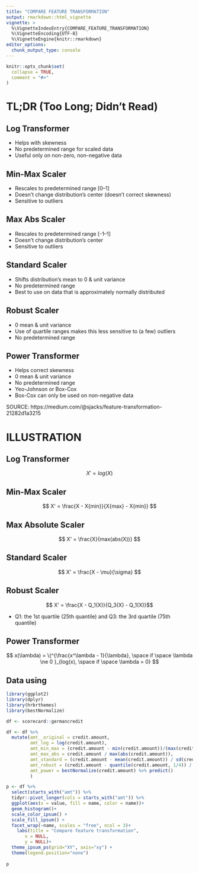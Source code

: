 ```yaml
---
title: "COMPARE FEATURE TRANSFORMATION"
output: rmarkdown::html_vignette
vignette: >
  %\VignetteIndexEntry{COMPARE_FEATURE_TRANSFORMATION}
  %\VignetteEncoding{UTF-8}
  %\VignetteEngine{knitr::rmarkdown}
editor_options: 
  chunk_output_type: console
---
```


```r
knitr::opts_chunk$set(
  collapse = TRUE,
  comment = "#>"
)
```


# TL;DR (Too Long; Didn’t Read)

## Log Transformer

- Helps with skewness
- No predetermined range for scaled data
- Useful only on non-zero, non-negative data

## Min-Max Scaler

- Rescales to predetermined range [0–1]
- Doesn’t change distribution’s center (doesn’t correct skewness)
- Sensitive to outliers

## Max Abs Scaler

- Rescales to predetermined range [-1–1]
- Doesn’t change distribution’s center
- Sensitive to outliers

## Standard Scaler

- Shifts distribution’s mean to 0 & unit variance
- No predetermined range
- Best to use on data that is approximately normally distributed

## Robust Scaler

- 0 mean & unit variance
- Use of quartile ranges makes this less sensitive to (a few) outliers
- No predetermined range

## Power Transformer

- Helps correct skewness
- 0 mean & unit variance
- No predetermined range
- Yeo-Johnson or Box-Cox
- Box-Cox can only be used on non-negative data

SOURCE: https://medium.com/@sjacks/feature-transformation-21282d1a3215

# ILLUSTRATION

## Log Transformer

$$ X' = log(X) $$

## Min-Max Scaler

$$ X' = \frac{X - X{min}}{X{max} - X{min}} $$

## Max Absolute Scaler

$$ X' = \frac{X}{max(abs(X))} $$

## Standard Scaler

$$ X' = \frac{X - \mu}{\sigma}  $$

## Robust Scaler

$$ X' = \frac{X - Q_1(X)}{Q_3(X) - Q_1(X)}$$

- Q1: the 1st quartile (25th quantile) and Q3: the 3rd quartile (75th quantile)

## Power Transformer

$$ x(\lambda) = \{^{\frac{x^\lambda - 1}{\lambda}, \space if \space \lambda \ne 0 }_{log(x), \space if \space \lambda = 0}  $$

## Data using

```r
library(ggplot2)
library(dplyr)
library(hrbrthemes)
library(bestNormalize)

df <- scorecard::germancredit

df <- df %>% 
  mutate(amt__original = credit.amount,
         amt_log = log(credit.amount),
         amt_min_max = (credit.amount - min(credit.amount))/(max(credit.amount) - min(credit.amount)),
         amt_max_abs = credit.amount / max(abs(credit.amount)),
         amt_standard = (credit.amount - mean(credit.amount)) / sd(credit.amount),
         amt_robust = (credit.amount - quantile(credit.amount, 1/4)) / (quantile(credit.amount, 3/4) - quantile(credit.amount, 1/4)),
         amt_power = bestNormalize(credit.amount) %>% predict()
         )

```

```r
p <- df %>% 
  select(starts_with("amt")) %>% 
  tidyr::pivot_longer(cols = starts_with("amt")) %>% 
  ggplot(aes(x = value, fill = name, color = name))+
  geom_histogram()+
  scale_color_ipsum() +
  scale_fill_ipsum() +
  facet_wrap(~name, scales = "free", ncol = 3)+
    labs(title = "Compare feature transformation",
       x = NULL,
       y = NULL)+
  theme_ipsum_ps(grid="XY", axis="xy") +
  theme(legend.position="none")
  
p  
```
